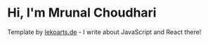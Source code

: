 # Hi, I'm Mrunal Choudhari

Template by [lekoarts.de](https://www.lekoarts.de?utm_source=cara&utm_medium=Starter) - I write about JavaScript and React there!
